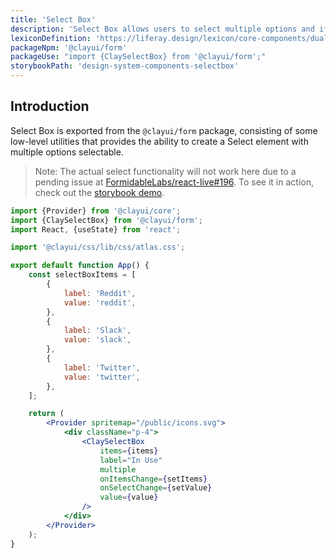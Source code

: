 ```yaml
---
title: 'Select Box'
description: 'Select Box allows users to select multiple options and if needed the ability to reorder selected options.'
lexiconDefinition: 'https://liferay.design/lexicon/core-components/dual-listbox/'
packageNpm: '@clayui/form'
packageUse: "import {ClaySelectBox} from '@clayui/form';"
storybookPath: 'design-system-components-selectbox'
---
```


## Introduction

Select Box is exported from the `@clayui/form` package, consisting of some low-level utilities that provides the ability to create a Select element with multiple options selectable.

> Note: The actual select functionality will not work here due to a pending issue at [FormidableLabs/react-live#196](https://github.com/FormidableLabs/react-live/issues/196). To see it in action, check out the [storybook demo](https://storybook.clayui.com/?path=/story/design-system-components-selectbox--default).

```jsx preview
import {Provider} from '@clayui/core';
import {ClaySelectBox} from '@clayui/form';
import React, {useState} from 'react';

import '@clayui/css/lib/css/atlas.css';

export default function App() {
	const selectBoxItems = [
		{
			label: 'Reddit',
			value: 'reddit',
		},
		{
			label: 'Slack',
			value: 'slack',
		},
		{
			label: 'Twitter',
			value: 'twitter',
		},
	];

	return (
		<Provider spritemap="/public/icons.svg">
			<div className="p-4">
				<ClaySelectBox
					items={items}
					label="In Use"
					multiple
					onItemsChange={setItems}
					onSelectChange={setValue}
					value={value}
				/>
			</div>
		</Provider>
	);
}
```
